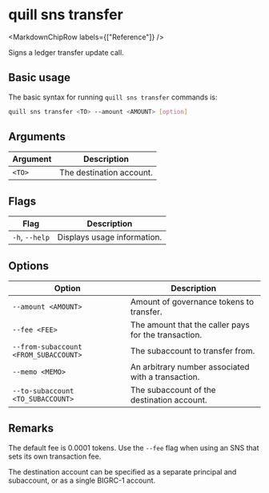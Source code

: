 
# quill sns transfer

<MarkdownChipRow labels={["Reference"]} />

Signs a ledger transfer update call.

## Basic usage

The basic syntax for running `quill sns transfer` commands is:

```bash
quill sns transfer <TO> --amount <AMOUNT> [option]
```

## Arguments

| Argument | Description              |
|----------|--------------------------|
| `<TO>`   | The destination account. |

## Flags

| Flag           | Description                 |
|----------------|-----------------------------|
| `-h`, `--help` | Displays usage information. |

## Options

| Option                                | Description                                          |
|---------------------------------------|------------------------------------------------------|
| `--amount <AMOUNT>`                   | Amount of governance tokens to transfer.             |
| `--fee <FEE>`                         | The amount that the caller pays for the transaction. |
| `--from-subaccount <FROM_SUBACCOUNT>` | The subaccount to transfer from.                     |
| `--memo <MEMO>`                       | An arbitrary number associated with a transaction.   |
| `--to-subaccount <TO_SUBACCOUNT>`     | The subaccount of the destination account.           |

## Remarks

The default fee is 0.0001 tokens. Use the `--fee` flag when using an SNS that sets its own transaction fee.

The destination account can be specified as a separate principal and subaccount, or as a single BIGRC-1 account.

